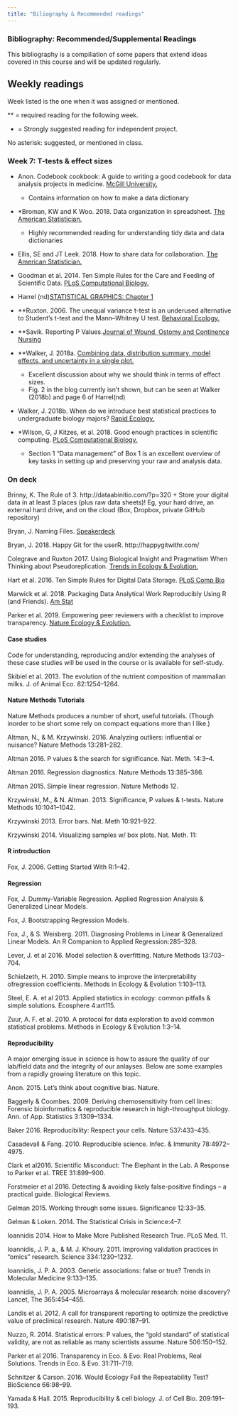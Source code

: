 ```yaml
---
title: "Biliography & Recommended readings"
---
```


### Bibliography: Recommended/Supplemental Readings

This bibliography is a compiliation of some papers that extend ideas covered in this course and will be updated regularly.

## Weekly readings

Week listed is the one when it was assigned or mentioned.

** = required reading for the following week.

* = Strongly suggested reading for independent project.

No asterisk: suggested, or mentioned in class.


### Week 7: T-tests & effect sizes

* Anon.  Codebook cookbook: A guide to writing a good codebook for data analysis projects in medicine.  [McGill University.](http://www.medicine.mcgill.ca/epidemiology/joseph/pbelisle/CodebookCookbook/CodebookCookbook.pdf)
    + Contains information on how to make a data dictionary

* *Broman, KW and K Woo.  2018. Data organization in spreadsheet.  [The American Statistician.](https://doi.org/10.1080/00031305.2017.1375989)
    + Highly recommended reading for understanding tidy data and data dictionaries

* Ellis, SE and JT Leek.  2018.  How to share data for collaboration.  [The American Statistician.](https://doi.org/10.1080/00031305.2017.1375987)

* Goodman et al.  2014.   Ten Simple Rules for the Care and Feeding of Scientific Data.  [PLoS Computational Biology.](https://journals.plos.org/ploscompbiol/article?id=10.1371/journal.pcbi.1003542)

* Harrel (nd)[STATISTICAL GRAPHICS: Chapter 1](http://ubio.bioinfo.cnio.es/Cursos/CEU_MDA07_practicals/Further%20reading/Guidelines%20for%20quantitative%20presentations/Statistical%20graphics%20course%20Harrell.pdf)

* **Ruxton.  2006.  The unequal variance t-test is an underused alternative to Student's t-test and the Mann–Whitney U test.  [Behavioral Ecology.](https://academic.oup.com/beheco/article/17/4/688/215960)

* **Savik.  Reporting P Values.[Journal of Wound, Ostomy and Continence Nursing](https://journals.lww.com/jwocnonline/fulltext/2006/05000/reporting_p_values.4.aspx?casa_token=2K9qcWiHw54AAAAA:GON4YfUcd7ZDmAj8jR1cmIYbnKlv_KXKGMzpZccvh_ozkbFtSHdm1NH5aUqSv6n2I7Iqenez3X_Ar8iptDu2bA)



* **Walker, J.  2018a.  [Combining data, distribution summary, model effects, and uncertainty in a single plot.](www.middleprofessor.com/files/quasipubs/harrell_plot_intro.html)  
    + Excellent discussion about why we should think in terms of effect sizes.
    + Fig. 2 in the blog currently isn't shown, but can be seen at Walker (2018b) and page 6 of Harrel(nd)

* Walker, J.  2018b.  When do we introduce best statistical practices to undergraduate biology majors?  [Rapid Ecology.](https://rapidecology.com/2018/04/09/when-do-we-introduce-best-statistical-practices-to-undergraduate-biology-majors/)

* *Wilson, G, J Kitzes, et al.  2018. Good enough practices in scientific computing.  [PLoS Computational Biology.](https://journals.plos.org/ploscompbiol/article?id=10.1371/journal.pcbi.1005510)
    + Section 1 "Data management" of Box 1 is an excellent overview of key tasks in setting up and preserving your raw and analysis data.


### On deck

Brinny, K.  The Rule of 3.  http://dataabinitio.com/?p=320
    + Store your digital data in at least 3 places (plus raw data sheets)!  Eg,  your hard drive, an external hard drive, and on the cloud (Box, Dropbox, private GitHub repository)

Bryan, J.  Naming Files. [Speakerdeck](https://speakerdeck.com/jennybc/how-to-name-files)

Bryan, J.  2018. Happy Git for the userR.  http://happygitwithr.com/

Colegrave and Ruxton 2017.  Using Biological Insight and Pragmatism When Thinking about Pseudoreplication.  [Trends in Ecology & Evolution.](https://www.sciencedirect.com/science/article/pii/S0169534717302690)

Hart et al.  2016.  Ten Simple Rules for Digital Data Storage.  [PLoS Comp Bio](https://journals.plos.org/ploscompbiol/article?id=10.1371/journal.pcbi.1005097)

Marwick et al.  2018.  Packaging Data Analytical Work Reproducibly Using R (and Friends).  [Am Stat](https://www.tandfonline.com/doi/abs/10.1080/00031305.2017.1375986?casa_token=8soraoxwghMAAAAA:ksE_8SV3DB68ak4pDQ1LB8u6doQH5EPpmY6LfDKFfJOPlFAMGRS6ri6DmMuODYM-zLW8dhQcfRI)

Parker et al.  2019.  Empowering peer reviewers with a checklist to improve transparency.  [Nature Ecology & Evolution.](https://www.nature.com/articles/s41559-018-0545-z)


#### Case studies 

Code for understanding, reproducing and/or extending the analyses of these case studies will be used in the course or is available for self-study.

Skibiel et al. 2013. The evolution of the nutrient composition of mammalian milks. J. of Animal Eco. 82:1254–1264.

#### Nature Methods Tutorials 

Nature Methods produces a number of short, useful tutorials.  (Though inorder to be short some rely on compact equations more than I like.)

Altman, N., & M. Krzywinski. 2016. Analyzing outliers: influential or nuisance? Nature Methods 13:281–282.

Altman 2016. P values & the search for significance. Nat. Meth. 14:3–4.

Altman 2016. Regression diagnostics. Nature Methods 13:385–386.

Altman 2015. Simple linear regression. Nature Methods 12.

Krzywinski, M., & N. Altman. 2013. Significance, P values & t-tests. Nature Methods 10:1041–1042.

Krzywinski 2013. Error bars. Nat. Meth 10:921–922.

Krzywinski 2014. Visualizing samples w/ box plots. Nat. Meth. 11:


#### R introduction 

Fox, J. 2006. Getting Started With R:1–42.

#### Regression

Fox, J. Dummy-Variable Regression. Applied Regression Analysis & Generalized Linear Models.

Fox, J. Bootstrapping Regression Models. 

Fox, J., & S. Weisberg. 2011. Diagnosing Problems in Linear & Generalized Linear Models. An R Companion to Applied Regression:285–328.

Lever, J. et al 2016. Model selection & overfitting. Nature Methods 13:703–704.

Schielzeth, H. 2010. Simple means to improve the interpretability ofregression coefficients. Methods in Ecology & Evolution 1:103–113.

Steel, E. A. et al 2013. Applied statistics in ecology: common pitfalls & simple solutions. Ecosphere 4:art115.

Zuur, A. F. et al. 2010. A protocol for data exploration to avoid common statistical problems. Methods in Ecology & Evolution 1:3–14.


#### Reproducibility

A major emerging issue in science is how to assure the quality of our lab/field data and the integrity of our anlayses.  Below are some examples from a rapidly growing literature on this topic.

Anon. 2015. Let’s think about cognitive bias. Nature.

Baggerly & Coombes. 2009. Deriving chemosensitivity from cell lines: Forensic bioinformatics & reproducible research in high-throughput biology. Ann. of App. Statistics 3:1309–1334.

Baker 2016. Reproducibility: Respect your cells. Nature 537:433–435.

Casadevall &  Fang. 2010. Reproducible science. Infec. & Immunity 78:4972–4975.

Clark et al2016. Scientific Misconduct: The Elephant in the Lab. A Response to Parker et al. TREE 31:899–900.

Forstmeier et al 2016. Detecting & avoiding likely false-positive findings – a practical guide. Biological Reviews.

Gelman 2015. Working through some issues. Significance 12:33–35.

Gelman & Loken. 2014. The Statistical Crisis in Science:4–7.

Ioannidis  2014. How to Make More Published Research True. PLoS Med.  11.

Ioannidis, J. P. a., & M. J. Khoury. 2011. Improving validation practices in “omics” research. Science 334:1230–1232.

Ioannidis, J. P. A. 2003. Genetic associations: false or true? Trends in Molecular Medicine 9:133–135.

Ioannidis, J. P. A. 2005. Microarrays & molecular research: noise discovery? Lancet, The 365:454–455.

Landis et al.  2012. A call for transparent reporting to optimize the predictive value of preclinical research. Nature 490:187–91.

Nuzzo, R. 2014. Statistical errors: P values, the “gold standard” of statistical validity, are not as reliable as many scientists assume. Nature 506:150–152.

Parker et al 2016. Transparency in Eco. & Evo: Real Problems, Real Solutions. Trends in Eco. & Evo. 31:711–719.

Schnitzer & Carson. 2016. Would Ecology Fail the Repeatability Test? BioScience 66:98–99.

Yamada & Hall. 2015. Reproducibility & cell biology. J. of Cell Bio.  209:191–193.


